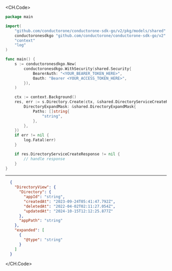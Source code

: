 
<CH.Code>
```go Create.go
package main

import(
	"github.com/conductorone/conductorone-sdk-go/v2/pkg/models/shared"
	conductoronesdkgo "github.com/conductorone/conductorone-sdk-go/v2"
	"context"
	"log"
)

func main() {
    s := conductoronesdkgo.New(
        conductoronesdkgo.WithSecurity(shared.Security{
            BearerAuth: "<YOUR_BEARER_TOKEN_HERE>",
            Oauth: "Bearer <YOUR_ACCESS_TOKEN_HERE>",
        }),
    )

    ctx := context.Background()
    res, err := s.Directory.Create(ctx, &shared.DirectoryServiceCreateRequest{
        DirectoryExpandMask: &shared.DirectoryExpandMask{
            Paths: []string{
                "string",
            },
        },
    })
    if err != nil {
        log.Fatal(err)
    }

    if res.DirectoryServiceCreateResponse != nil {
        // handle response
    }
}
```
---

```json Example Response
  {
    "DirectoryView": {
      "Directory": {
        "appId": "string",
        "createdAt": "2023-09-24T05:41:47.792Z",
        "deletedAt": "2022-04-02T02:11:27.054Z",
        "updatedAt": "2024-10-15T12:12:25.877Z"
      },
      "appPath": "string"
    },
    "expanded": [
      {
        "@type": "string"
      }
    ]
  }
```
</CH.Code>
